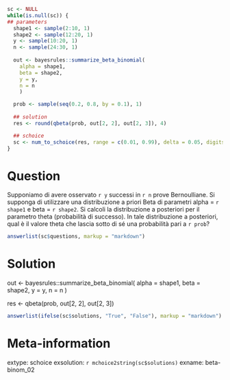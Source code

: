 ```r
sc <- NULL
while(is.null(sc)) {
## parameters
  shape1 <- sample(2:10, 1)
  shape2 <- sample(12:20, 1)
  y <- sample(10:20, 1)
  n <- sample(24:30, 1)
  
  out <- bayesrules::summarize_beta_binomial(
    alpha = shape1, 
    beta = shape2, 
    y = y, 
    n = n
    )

  prob <- sample(seq(0.2, 0.8, by = 0.1), 1)
  
  ## solution
  res <- round(qbeta(prob, out[2, 2], out[2, 3]), 4)

  ## schoice
  sc <- num_to_schoice(res, range = c(0.01, 0.99), delta = 0.05, digits = 4)
}
```

Question
========
Supponiamo di avere osservato `r y` successi in `r n` prove Bernoulliane.  Si supponga di utilizzare una distribuzione a priori Beta di parametri alpha = `r shape1` e beta = `r shape2`. Si calcoli la distribuzione a posteriori per il parametro theta (probabilità di successo). In tale distribuzione a posteriori, qual è il valore theta che lascia sotto di sé una probabilità pari a `r prob`?

```r
answerlist(sc$questions, markup = "markdown")
```

Solution
========

  out <- bayesrules::summarize_beta_binomial(
    alpha = shape1, 
    beta = shape2, 
    y = y, 
    n = n
    )
    
  res <- qbeta(prob, out[2, 2], out[2, 3])

```r
answerlist(ifelse(sc$solutions, "True", "False"), markup = "markdown")
```

Meta-information
================
extype: schoice
exsolution: `r mchoice2string(sc$solutions)`
exname: beta-binom_02

